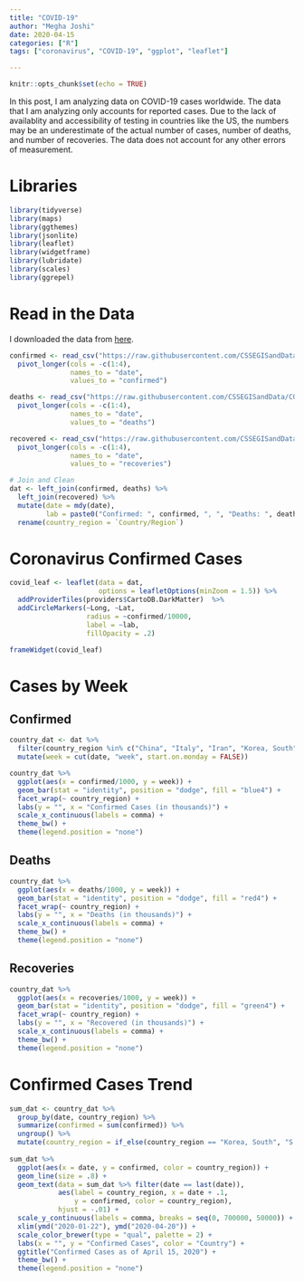 ```yaml
---
title: "COVID-19"
author: "Megha Joshi"
date: 2020-04-15
categories: ["R"]
tags: ["coronavirus", "COVID-19", "ggplot", "leaflet"]

---
```


```r
knitr::opts_chunk$set(echo = TRUE)
```

In this post, I am analyzing data on COVID-19 cases worldwide. The data that I am analyzing only accounts for reported cases. Due to the lack of availablity and accessibility of testing in countries like the US, the numbers may be an underestimate of the actual number of cases, number of deaths, and number of recoveries. The data does not account for any other errors of measurement. 

# Libraries

```r
library(tidyverse)
library(maps)
library(ggthemes)
library(jsonlite)
library(leaflet)
library(widgetframe)
library(lubridate)
library(scales)
library(ggrepel)
```


# Read in the Data

I downloaded the data from [here](https://github.com/CSSEGISandData/COVID-19).

```r
confirmed <- read_csv("https://raw.githubusercontent.com/CSSEGISandData/COVID-19/master/csse_covid_19_data/csse_covid_19_time_series/time_series_covid19_confirmed_global.csv") %>%
  pivot_longer(cols = -c(1:4),
               names_to = "date",
               values_to = "confirmed")

deaths <- read_csv("https://raw.githubusercontent.com/CSSEGISandData/COVID-19/master/csse_covid_19_data/csse_covid_19_time_series/time_series_covid19_deaths_global.csv") %>%
  pivot_longer(cols = -c(1:4),
               names_to = "date",
               values_to = "deaths")

recovered <- read_csv("https://raw.githubusercontent.com/CSSEGISandData/COVID-19/master/csse_covid_19_data/csse_covid_19_time_series/time_series_covid19_recovered_global.csv") %>%
  pivot_longer(cols = -c(1:4),
               names_to = "date",
               values_to = "recoveries")

# Join and Clean 
dat <- left_join(confirmed, deaths) %>%
  left_join(recovered) %>%
  mutate(date = mdy(date),
         lab = paste0("Confirmed: ", confirmed, ", ", "Deaths: ", deaths, ", ", "Recovered: ", recoveries)) %>%
  rename(country_region = `Country/Region`)
```


# Coronavirus Confirmed Cases

```r
covid_leaf <- leaflet(data = dat, 
                      options = leafletOptions(minZoom = 1.5)) %>% 
  addProviderTiles(providers$CartoDB.DarkMatter)  %>%
  addCircleMarkers(~Long, ~Lat, 
                   radius = ~confirmed/10000, 
                   label = ~lab, 
                   fillOpacity = .2)

frameWidget(covid_leaf)
```


# Cases by Week

## Confirmed 

```r
country_dat <- dat %>%
  filter(country_region %in% c("China", "Italy", "Iran", "Korea, South", "Spain", "US")) %>%
  mutate(week = cut(date, "week", start.on.monday = FALSE))

country_dat %>%
  ggplot(aes(x = confirmed/1000, y = week)) +
  geom_bar(stat = "identity", position = "dodge", fill = "blue4") + 
  facet_wrap(~ country_region) +
  labs(y = "", x = "Confirmed Cases (in thousands)") + 
  scale_x_continuous(labels = comma) +
  theme_bw() +
  theme(legend.position = "none")
```

## Deaths

```r
country_dat %>%
  ggplot(aes(x = deaths/1000, y = week)) +
  geom_bar(stat = "identity", position = "dodge", fill = "red4") + 
  facet_wrap(~ country_region) +
  labs(y = "", x = "Deaths (in thousands)") + 
  scale_x_continuous(labels = comma) +
  theme_bw() +
  theme(legend.position = "none")
```

## Recoveries

```r
country_dat %>%
  ggplot(aes(x = recoveries/1000, y = week)) +
  geom_bar(stat = "identity", position = "dodge", fill = "green4") + 
  facet_wrap(~ country_region) +
  labs(y = "", x = "Recovered (in thousands)") + 
  scale_x_continuous(labels = comma) +
  theme_bw() +
  theme(legend.position = "none")
```

# Confirmed Cases Trend

```r
sum_dat <- country_dat %>%
  group_by(date, country_region) %>%
  summarize(confirmed = sum(confirmed)) %>%
  ungroup() %>%
  mutate(country_region = if_else(country_region == "Korea, South", "S. Korea", country_region))
  
sum_dat %>%  
  ggplot(aes(x = date, y = confirmed, color = country_region)) +
  geom_line(size = .8) +
  geom_text(data = sum_dat %>% filter(date == last(date)), 
            aes(label = country_region, x = date + .1, 
                y = confirmed, color = country_region), 
            hjust = -.01) +
  scale_y_continuous(labels = comma, breaks = seq(0, 700000, 50000)) +
  xlim(ymd("2020-01-22"), ymd("2020-04-20")) + 
  scale_color_brewer(type = "qual", palette = 2) + 
  labs(x = "", y = "Confirmed Cases", color = "Country") + 
  ggtitle("Confirmed Cases as of April 15, 2020") +
  theme_bw() +
  theme(legend.position = "none")
  
```

